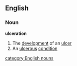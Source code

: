 ==English==
===Noun===
'''ulceration'''
#The [[development]] of an [[ulcer]]
#An [[ulcerous]] [[condition]]
[[category:English nouns]]